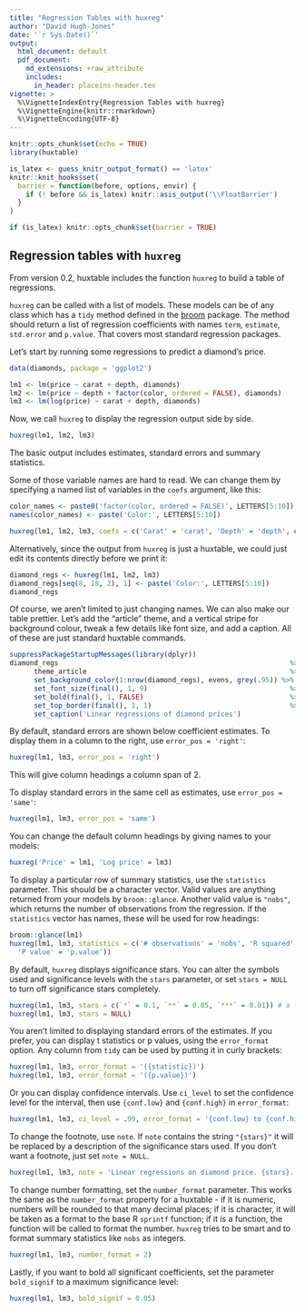 ```yaml
---
title: "Regression Tables with huxreg"
author: "David Hugh-Jones"
date: '`r Sys.Date()`'
output: 
  html_document: default
  pdf_document:
    md_extensions: +raw_attribute
    includes:
      in_header: placeins-header.tex
vignette: >
  %\VignetteIndexEntry{Regression Tables with huxreg}  
  %\VignetteEngine{knitr::rmarkdown}  
  %\VignetteEncoding{UTF-8}
---
```


```r
knitr::opts_chunk$set(echo = TRUE)
library(huxtable)

is_latex <- guess_knitr_output_format() == 'latex'
knitr::knit_hooks$set(
  barrier = function(before, options, envir) {
    if (! before && is_latex) knitr::asis_output('\\FloatBarrier')
  }
)

if (is_latex) knitr::opts_chunk$set(barrier = TRUE)
```

## Regression tables with `huxreg`

From version 0.2, huxtable includes the function `huxreg` to build a table of regressions.

`huxreg` can be called with a list of models. These models can be of any class which has a `tidy` method defined
in the [broom](https://cran.r-project.org/?package=broom) package. The method should return a list of regression
coefficients with names `term`, `estimate`, `std.error` and `p.value`. That covers most standard regression packages.

Let's start by running some regressions to predict a diamond's price.

```r
data(diamonds, package = 'ggplot2')

lm1 <- lm(price ~ carat + depth, diamonds)
lm2 <- lm(price ~ depth + factor(color, ordered = FALSE), diamonds)
lm3 <- lm(log(price) ~ carat + depth, diamonds)
```

Now, we call `huxreg` to display the regression output side by side.

```r

huxreg(lm1, lm2, lm3)
```

The basic output includes estimates, standard errors and summary statistics. 

Some of those variable names are hard to read. We can change them by specifying a named list of variables in the
`coefs` argument, like this:


```r
color_names <- paste0('factor(color, ordered = FALSE)', LETTERS[5:10])
names(color_names) <- paste('Color:', LETTERS[5:10])

huxreg(lm1, lm2, lm3, coefs = c('Carat' = 'carat', 'Depth' = 'depth', color_names))
```

Alternatively, since the output from `huxreg` is just a huxtable, we could just edit its contents directly before we
print it:

```r
diamond_regs <- huxreg(lm1, lm2, lm3)
diamond_regs[seq(8, 18, 2), 1] <- paste('Color:', LETTERS[5:10])
diamond_regs
```

Of course, we aren't limited to just changing names. We can also make our table prettier. Let's add the "article" theme,
and a vertical stripe for background colour, tweak a few details like font size, and add a caption. All of these are just 
standard huxtable commands.

```r
suppressPackageStartupMessages(library(dplyr))
diamond_regs                                                         %>% 
      theme_article                                                  %>% 
      set_background_color(1:nrow(diamond_regs), evens, grey(.95)) %>% 
      set_font_size(final(), 1, 9)                                   %>% 
      set_bold(final(), 1, FALSE)                                    %>%
      set_top_border(final(), 1, 1)                                  %>%
      set_caption('Linear regressions of diamond prices')

```


By default, standard errors are shown below coefficient estimates. To display them in a column to
the right, use `error_pos = 'right'`:

```r
huxreg(lm1, lm3, error_pos = 'right')
```


This will give column headings a column span of 2.

To display standard errors in the same cell as estimates, use `error_pos = 'same'`:

```r
huxreg(lm1, lm3, error_pos = 'same')
```


You can change the default column headings by giving names to your models:

```r
huxreg('Price' = lm1, 'Log price' = lm3)
```


To display a particular row of summary statistics, use the `statistics` parameter. This should be a
character vector. Valid values are anything returned from your models by `broom::glance`. Another
valid value is `"nobs"`, which returns the number of observations from the regression. If the
`statistics` vector has names, these will be used for row headings:

```r
broom::glance(lm1)
huxreg(lm1, lm3, statistics = c('# observations' = 'nobs', 'R squared' = 'r.squared', 'F statistic' = 'statistic',
  'P value' = 'p.value'))
```


By default, `huxreg` displays significance stars. You can alter the symbols used and significance levels 
with the `stars` parameter, or set `stars = NULL` to turn off significance stars completely.

```r
huxreg(lm1, lm3, stars = c(`*` = 0.1, `**` = 0.05, `***` = 0.01)) # a little boastful?
huxreg(lm1, lm3, stars = NULL) 
```

You aren't limited to displaying standard errors of the estimates. If you prefer, you can display t
statistics or p values, using the `error_format` option. Any column from `tidy` can be used by
putting it in curly brackets:

```r
huxreg(lm1, lm3, error_format = '({statistic})')
huxreg(lm1, lm3, error_format = '({p.value})')
```


Or you can display confidence intervals. Use `ci_level` to set the confidence level for the interval, then 
use `{conf.low}` and `{conf.high}` in `error_format`:

```r
huxreg(lm1, lm3, ci_level = .99, error_format = '{conf.low} to {conf.high}')
```


To change the footnote, use `note`. If `note` contains the string `"{stars}"` it will be replaced by a description of the
significance stars used. If you don't want a footnote, just set `note = NULL`.

```r
huxreg(lm1, lm3, note = 'Linear regressions on diamond price. {stars}.')
```


To change number formatting, set the `number_format` parameter. This works the same as the
`number_format` property for a huxtable - if it is numeric, numbers will be rounded to that many
decimal places; if it is character, it will be taken as a format to the base R `sprintf` function;
if it is a function, the function will be called to format the number. `huxreg` tries to be smart
and to format summary statistics like `nobs` as integers.

```r
huxreg(lm1, lm3, number_format = 2)
```


Lastly, if you want to bold all significant coefficients, set the parameter `bold_signif` to a
maximum significance level:

```r
huxreg(lm1, lm3, bold_signif = 0.05)
```

